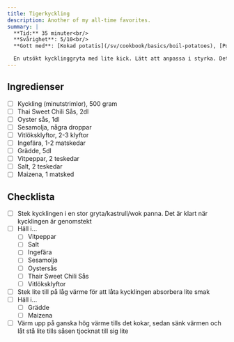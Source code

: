 ```yaml
---
title: Tigerkyckling
description: Another of my all-time favorites.
summary: |
  **Tid:** 35 minuter<br/>
  **Svårighet**: 5/10<br/>
  **Gott med**: [Kokad potatis](/sv/cookbook/basics/boil-potatoes), [Potatisklyftor](/sv/cookbook/basics/boil-potatoes)

  En utsökt kycklinggryta med lite kick. Lätt att anpassa i styrka. Det enda som är svårt är avsmakningen så det blir helt rätt.
---
```


## Ingredienser

<div class="contains-task-list">

- [ ] Kyckling (minutstrimlor), 500 gram
- [ ] Thai Sweet Chili Sås, 2dl
- [ ] Oyster sås, 1dl
- [ ] Sesamolja, några droppar
- [ ] Vitlöksklyftor, 2-3 klyftor
- [ ] Ingefära, 1-2 matskedar
- [ ] Grädde, 5dl
- [ ] Vitpeppar, 2 teskedar
- [ ] Salt, 2 teskedar
- [ ] Maizena, 1 matsked
</div>

## Checklista

<div class="contains-task-list">

- [ ] Stek kycklingen i en stor gryta/kastrull/wok panna. Det är klart när kycklingen är genomstekt
- [ ] Häll i...
  - [ ] Vitpeppar
  - [ ] Salt
  - [ ] Ingefära
  - [ ] Sesamolja
  - [ ] Oystersås
  - [ ] Thair Sweet Chili Sås
  - [ ] Vitlöksklyftor
- [ ] Stek lite till på låg värme för att låta kycklingen absorbera lite smak
- [ ] Häll i...
  - [ ] Grädde
  - [ ] Maizena
- [ ] Värm upp på ganska hög värme tills det kokar, sedan sänk värmen och låt stå lite tills såsen tjocknat till sig lite
</div>
